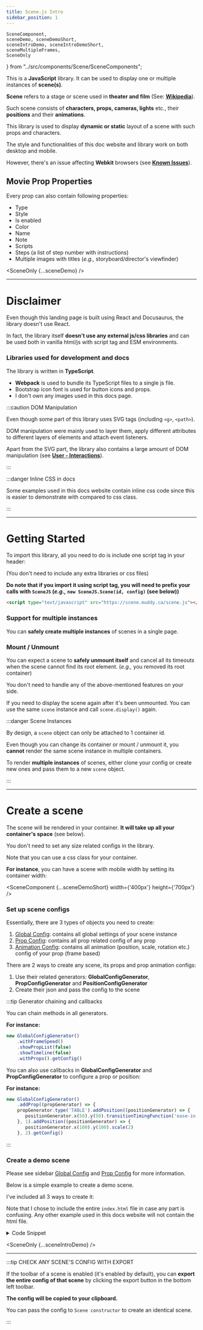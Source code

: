 ```yaml
---
title: Scene.js Intro
sidebar_position: 1
---
```


    SceneComponent,
    sceneDemo, sceneDemoShort,
    sceneIntroDemo, sceneIntroDemoShort,
    sceneMultipleFrames,
    SceneOnly
} from "../src/components/Scene/SceneComponents";

This is a **JavaScript** library. It can be used to display one or multiple instances of **scene(s)**.

**Scene** refers to a stage or scene used in **theater and film** (See: **[Wikipedia](https://en.wikipedia.org/wiki/Blocking_(stage))**).

Such scene consists of **characters, props, cameras, lights** etc., their **positions** and their **animations**.

This library is used to display **dynamic or static** layout of a scene with such props and characters.

The style and functionalities of this doc website and library work on both desktop and mobile.

However, there's an issue affecting **Webkit** browsers (see **[Known Issues](known-issues)**).

## Movie Prop Properties

Every prop can also contain following properties:
* Type
* Style
* Is enabled
* Color
* Name
* Note
* Scripts
* Steps (a list of step number with instructions)
* Multiple images with titles (*e.g.,* storyboard/director's viewfinder)

<SceneOnly {...sceneDemo} />

---

# Disclaimer

Even though this landing page is built using React and Docusaurus, the library doesn't use React.

In fact, the library itself **doesn't use any external js/css libraries** and can be used both in vanilla html/js with script tag and ESM environments.

### Libraries used for development and docs

The library is written in **TypeScript**.

* **Webpack** is used to bundle its TypeScript files to a single js file.
* Bootstrap icon font is used for button icons and props.
* I don't own any images used in this docs page.

:::caution DOM Manipulation

Even though some part of this library uses SVG tags (including `<g>`, `<path>`).

DOM manipulation were mainly used to layer them, 
apply different attributes to different layers of elements and attach event listeners.

Apart from the SVG part, the library also contains a large amount of DOM manipulation (see **[User - Interactions](user-interactions)**).

:::

:::danger Inline CSS in docs

Some examples used in this docs website contain inline css code since this is easier to demonstrate with compared to css class.

:::

---

# Getting Started

To import this library, all you need to do is include one script tag in your header:

(You don't need to include any extra libraries or css files)


**Do note that if you import it using script tag,
you will need to prefix your calls with `SceneJS` (*e.g.,* `new SceneJS.Scene(id, config)` (see below))**


```html
<script type="text/javascript" src="https://scene.muddy.ca/scene.js"></script>
```

### Support for multiple instances

You can **safely create multiple instances** of scenes in a single page.

### Mount / Unmount

You can expect a scene to **safely unmount itself** and cancel all its timeouts
when the scene cannot find its root element. (*e.g.,* you removed its root container)

You don't need to handle any of the above-mentioned features on your side.

If you need to display the scene again after it's been unmounted. You can use the same `scene` instance and call `scene.display()` again.


:::danger Scene Instances

By design, a `scene` object can only be attached to 1 container id.

Even though you can change its container or mount / unmount it, you **cannot** render the same scene instance in multiple containers.

To render **multiple instances** of scenes, either clone your config or create new ones and pass them to a new `scene` object.

:::

---

# Create a scene

The scene will be rendered in your container. **It will take up all your container's space** (see below).

You don't need to set any size related configs in the library.

Note that you can use a css class for your container.

**For instance**, you can have a scene with mobile width by setting its container width:

<SceneComponent {...sceneDemoShort} width={'400px'} height={'700px'} />

### Set up scene configs

Essentially, there are 3 types of objects you need to create:

1. [Global Config](global-config): contains all global settings of your scene instance
2. [Prop Config](prop-config): contains all prop related config of any prop
3. [Animation Config](prop-config/animation-config/what-is-animation-config): contains all animation (position, scale, rotation etc.) config of your prop (frame based)


There are 2 ways to create any scene, its props and prop animation configs:

1. Use their related generators: **GlobalConfigGenerator**, **PropConfigGenerator** and **PositionConfigGenerator**
2. Create their json and pass the config to the scene

:::tip Generator chaining and callbacks

You can chain methods in all generators.

**For instance:**

```js
new GlobalConfigGenerator()
    .withFrameSpeed()
    .showPropList(false)
    .showTimeline(false)
    .withProps().getConfig()
```

You can also use callbacks in **GlobalConfigGenerator** and **PropConfigGenerator** to configure a prop or position:

**For instance:**

```js
new GlobalConfigGenerator()
    .addProp((propGenerator) => {
    propGenerator.type('TABLE').addPosition((positionGenerator) => {
       positionGenerator.x(50).y(50).transitionTimingFunction('ease-in')
    }, 1).addPosition((positionGenerator) => {
       positionGenerator.x(100).y(100).scale(2)
    }, 2).getConfig()
```

:::

### Create a demo scene


Please see sidebar [Global Config](global-config) and [Prop Config](prop-config) for more information.

Below is a simple example to create a demo scene.

I've included all 3 ways to create it:

Note that I chose to include the entire `index.html` file in case any part is confusing. Any other example used in this docs website will not contain the html file.

<details>
    <summary>Code Snippet</summary>
<Tabs>
<TabItem value={'globalGenerator'} label={'Using Global Config Generator Chaining'} default>

```html title="index.html"
<!DOCTYPE html>
<html lang="en">
<head>
<meta charset="UTF-8">
<title>Scene.js demo</title>
<script type="text/javascript" src="https://scene.muddy.ca/scene.js"></script>
<body>

<div id="some-container-id" style="width: 800px; height: 600px"></div>

<script defer>
    const globalConfigGenerator = new SceneJS.GlobalConfigGenerator()
    .defaultOpenToolbar(false)
    .autoPlay(true)
    .addProp((generator) => {
    generator.type('TABLE').addPosition((positionGenerator) => {
        positionGenerator.x(50).y(50)
    }, 1).addPosition((positionGenerator) => {
        positionGenerator.x(90).y(90)
    }, 2)
})
    .addProp((generator) => {
    generator.type('CAMERA').addPosition((positionGenerator) => {
        positionGenerator.x(200).y(200)
    }, 1).addPosition((positionGenerator) => {
        positionGenerator.x(50).y(50)
    }, 2)
})
    const scene = new SceneJS.Scene('some-container-id', globalConfigGenerator.getConfig())
    scene.display();
</script>

</body>
</html>
```

</TabItem>

<TabItem value={'config'} label={'Using json config'}>

```html
<!DOCTYPE html>
<html lang="en">
<head>
<meta charset="UTF-8">
<title>Scene.js demo</title>
<script type="text/javascript" src="https://scene.muddy.ca/scene.js"></script>
<body>

<div id="some-container-id" style="width: 800px; height: 600px"></div>

<script defer>
    const config = {
    "frameSpeed": {},
    "props": [
    {
        "frameAnimationConfig": {
        "1": {
        "x": 50,
        "y": 50
    },
        "2": {
        "x": 90,
        "y": 90
    }
    },
        "type": "TABLE"
    },
    {
        "frameAnimationConfig": {
        "1": {
        "x": 200,
        "y": 200
    },
        "2": {
        "x": 50,
        "y": 50
    }
    },
        "type": "CAMERA"
    }
    ],
    "defaultOpenToolbar": false,
    "autoPlay": true
}
    const scene = new SceneJS.Scene('some-container-id', config)
    scene.display();
</script>

</body>
</html>
```

</TabItem>

<TabItem value={'separateGenerators'} label={'Using separate generators'}>

```html
<!DOCTYPE html>
<html lang="en">
<head>
<meta charset="UTF-8">
<title>Scene.js demo</title>
<script type="text/javascript" src="https://scene.muddy.ca/scene.js"></script>
<body>

<div id="some-container-id" style="width: 800px; height: 600px"></div>

<script defer>
    const tableProp = new SceneJS.PropConfigGenerator().type('TABLE')
    const tableFrame1 = new SceneJS.PositionConfigGenerator().x(50).y(50)
    const tableFrame2 = new SceneJS.PositionConfigGenerator().x(90).y(90)

    tableProp.withPosition(1, tableFrame1)
    tableProp.withPosition(2, tableFrame2)

    const cameraProp = new SceneJS.PropConfigGenerator().type('CAMERA')
    const cameraFrame1 = new SceneJS.PositionConfigGenerator().x(200).y(200)
    const cameraFrame2 = new SceneJS.PositionConfigGenerator().x(50).y(50)

    cameraProp.withPosition(1, cameraFrame1)
    cameraProp.withPosition(2, cameraFrame2)

    const config = new SceneJS.GlobalConfigGenerator()
    .defaultOpenToolbar(false)
    .autoPlay(true)
    .withProps([tableProp, cameraProp]).getConfig()
    console.log(config)
    const scene = new SceneJS.Scene('some-container-id', config)
    scene.display();
</script>

</body>
</html>
```

</TabItem>

</Tabs>
</details>


<SceneOnly {...sceneIntroDemo} />

---

:::tip CHECK ANY SCENE'S CONFIG WITH EXPORT

If the toolbar of a scene is enabled (it's enabled by default),
you can **export the entire config of that scene** by clicking the export button in the bottom left toolbar.

**The config will be copied to your clipboard.**

You can pass the config to `Scene constructor` to create an identical scene.

:::